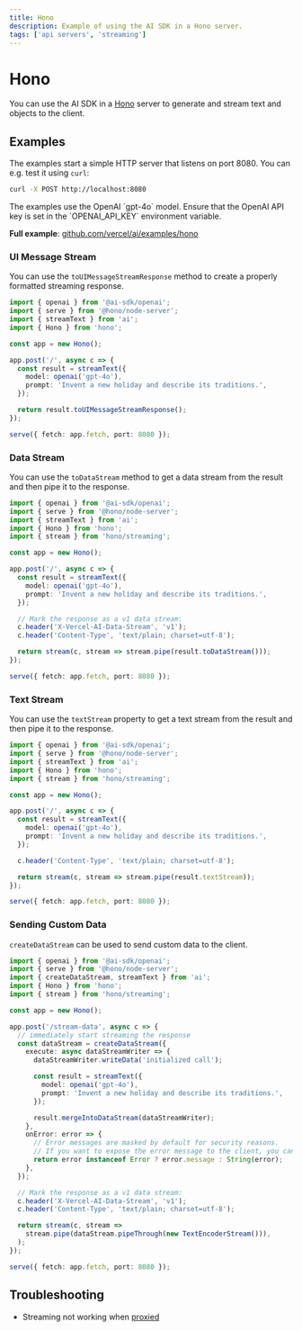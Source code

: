 ```yaml
---
title: Hono
description: Example of using the AI SDK in a Hono server.
tags: ['api servers', 'streaming']
---
```


# Hono

You can use the AI SDK in a [Hono](https://hono.dev/) server to generate and stream text and objects to the client.

## Examples

The examples start a simple HTTP server that listens on port 8080. You can e.g. test it using `curl`:

```bash
curl -X POST http://localhost:8080
```

<Note>
  The examples use the OpenAI `gpt-4o` model. Ensure that the OpenAI API key is
  set in the `OPENAI_API_KEY` environment variable.
</Note>

**Full example**: [github.com/vercel/ai/examples/hono](https://github.com/vercel/ai/tree/main/examples/hono)

### UI Message Stream

You can use the `toUIMessageStreamResponse` method to create a properly formatted streaming response.

```ts filename='index.ts'
import { openai } from '@ai-sdk/openai';
import { serve } from '@hono/node-server';
import { streamText } from 'ai';
import { Hono } from 'hono';

const app = new Hono();

app.post('/', async c => {
  const result = streamText({
    model: openai('gpt-4o'),
    prompt: 'Invent a new holiday and describe its traditions.',
  });

  return result.toUIMessageStreamResponse();
});

serve({ fetch: app.fetch, port: 8080 });
```

### Data Stream

You can use the `toDataStream` method to get a data stream from the result and then pipe it to the response.

```ts filename='index.ts'
import { openai } from '@ai-sdk/openai';
import { serve } from '@hono/node-server';
import { streamText } from 'ai';
import { Hono } from 'hono';
import { stream } from 'hono/streaming';

const app = new Hono();

app.post('/', async c => {
  const result = streamText({
    model: openai('gpt-4o'),
    prompt: 'Invent a new holiday and describe its traditions.',
  });

  // Mark the response as a v1 data stream:
  c.header('X-Vercel-AI-Data-Stream', 'v1');
  c.header('Content-Type', 'text/plain; charset=utf-8');

  return stream(c, stream => stream.pipe(result.toDataStream()));
});

serve({ fetch: app.fetch, port: 8080 });
```

### Text Stream

You can use the `textStream` property to get a text stream from the result and then pipe it to the response.

```ts filename='index.ts' highlight="17"
import { openai } from '@ai-sdk/openai';
import { serve } from '@hono/node-server';
import { streamText } from 'ai';
import { Hono } from 'hono';
import { stream } from 'hono/streaming';

const app = new Hono();

app.post('/', async c => {
  const result = streamText({
    model: openai('gpt-4o'),
    prompt: 'Invent a new holiday and describe its traditions.',
  });

  c.header('Content-Type', 'text/plain; charset=utf-8');

  return stream(c, stream => stream.pipe(result.textStream));
});

serve({ fetch: app.fetch, port: 8080 });
```

### Sending Custom Data

`createDataStream` can be used to send custom data to the client.

```ts filename='index.ts' highlight="10-13,20"
import { openai } from '@ai-sdk/openai';
import { serve } from '@hono/node-server';
import { createDataStream, streamText } from 'ai';
import { Hono } from 'hono';
import { stream } from 'hono/streaming';

const app = new Hono();

app.post('/stream-data', async c => {
  // immediately start streaming the response
  const dataStream = createDataStream({
    execute: async dataStreamWriter => {
      dataStreamWriter.writeData('initialized call');

      const result = streamText({
        model: openai('gpt-4o'),
        prompt: 'Invent a new holiday and describe its traditions.',
      });

      result.mergeIntoDataStream(dataStreamWriter);
    },
    onError: error => {
      // Error messages are masked by default for security reasons.
      // If you want to expose the error message to the client, you can do so here:
      return error instanceof Error ? error.message : String(error);
    },
  });

  // Mark the response as a v1 data stream:
  c.header('X-Vercel-AI-Data-Stream', 'v1');
  c.header('Content-Type', 'text/plain; charset=utf-8');

  return stream(c, stream =>
    stream.pipe(dataStream.pipeThrough(new TextEncoderStream())),
  );
});

serve({ fetch: app.fetch, port: 8080 });
```

## Troubleshooting

- Streaming not working when [proxied](/docs/troubleshooting/streaming-not-working-when-proxied)
